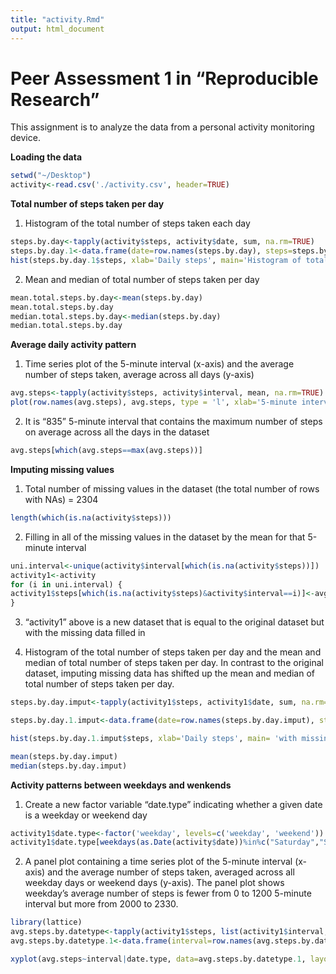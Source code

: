 ```yaml
---
title: "activity.Rmd"
output: html_document
---
```



Peer Assessment 1 in "Reproducible Research"
=================================================

This assignment is to analyze the data from a personal activity monitoring device.

**Loading the data**

```r
setwd("~/Desktop")
activity<-read.csv('./activity.csv', header=TRUE)
```

**Total number of steps taken per day**

1. Histogram of the total number of steps taken each day

```r
steps.by.day<-tapply(activity$steps, activity$date, sum, na.rm=TRUE)
steps.by.day.1<-data.frame(date=row.names(steps.by.day), steps=steps.by.day)
hist(steps.by.day.1$steps, xlab='Daily steps', main='Histogram of total number of steps taken each day')
```

2. Mean and median of total number of steps taken per day

```r
mean.total.steps.by.day<-mean(steps.by.day)
mean.total.steps.by.day
median.total.steps.by.day<-median(steps.by.day)
median.total.steps.by.day
```

**Average daily activity pattern**

1. Time series plot of the 5-minute interval (x-axis) and the average number of steps taken, average across all days (y-axis)

```r
avg.steps<-tapply(activity$steps, activity$interval, mean, na.rm=TRUE)
plot(row.names(avg.steps), avg.steps, type = 'l', xlab='5-minute interval', ylab = 'average number of steps taken')
```

2. It is "835" 5-minute interval that contains the maximum number of steps on average across all the days in the dataset

```r
avg.steps[which(avg.steps==max(avg.steps))]
```


**Imputing missing values**

1. Total number of missing values in the dataset (the total number of rows with NAs) = 2304

```r
length(which(is.na(activity$steps)))
```

2. Filling in all of the missing values in the dataset by the mean for that 5-minute interval

```r
uni.interval<-unique(activity$interval[which(is.na(activity$steps))])
activity1<-activity
for (i in uni.interval) {
activity1$steps[which(is.na(activity$steps)&activity$interval==i)]<-avg.steps[as.numeric(row.names(avg.steps))==i]
}
```

3. "activity1" above is a new dataset that is equal to the original dataset but with the missing data filled in

4. Histogram of the total number of steps taken per day and the mean and median of total number of steps taken per day. In contrast to the original dataset, imputing missing data has shifted up the mean and median of total number of steps taken per day.

```r
steps.by.day.imput<-tapply(activity1$steps, activity1$date, sum, na.rm=TRUE)

steps.by.day.1.imput<-data.frame(date=row.names(steps.by.day.imput), steps=steps.by.day.imput)

hist(steps.by.day.1.imput$steps, xlab='Daily steps', main= 'with missing values filled in')

mean(steps.by.day.imput)
median(steps.by.day.imput)
```

**Activity patterns between weekdays and wenkends**

1. Create a new factor variable "date.type" indicating whether a given date is a weekday or weekend day

```r
activity1$date.type<-factor('weekday', levels=c('weekday', 'weekend'))
activity1$date.type[weekdays(as.Date(activity$date))%in%c("Saturday","Sunday")]<-'weekend'

```

2. A panel plot containing a time series plot of the 5-minute interval (x-axis) and the average number of steps taken, averaged across all weekday days or weekend days (y-axis). The panel plot shows weekday's average number of steps is fewer from 0 to 1200 5-minute interval but more from 2000 to 2330.

```r
library(lattice)
avg.steps.by.datetype<-tapply(activity1$steps, list(activity1$interval, activity1$date.type), mean)
avg.steps.by.datetype.1<-data.frame(interval=row.names(avg.steps.by.datetype), avg.steps=as.vector(avg.steps.by.datetype), date.type=rep(c('weekday','weekend'), each=nrow(avg.steps.by.datetype)))

xyplot(avg.steps~interval|date.type, data=avg.steps.by.datetype.1, layout=c(1,2), type='a', ylab='Number of steps', scales=list(x=list(at=seq(1, 277, 12), labels=c('0', '100', '200', '300', '400', '500', '600', '700', '800', '900', '1000', '1100', '1200', '1300', '1400', '1500', '1600', '1700', '1800', '1900', '2000', '2100', '2200', '2300'))))
```